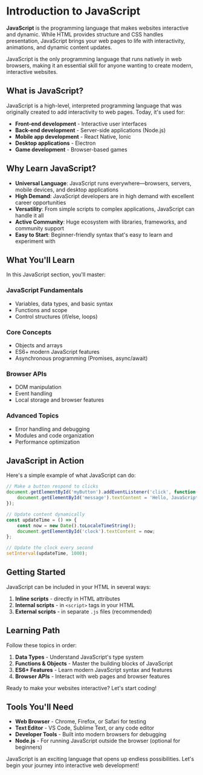 # Introduction to JavaScript

**JavaScript** is the programming language that makes websites interactive and dynamic. While HTML provides structure and CSS handles presentation, JavaScript brings your web pages to life with interactivity, animations, and dynamic content updates.

JavaScript is the only programming language that runs natively in web browsers, making it an essential skill for anyone wanting to create modern, interactive websites.

## What is JavaScript?

JavaScript is a high-level, interpreted programming language that was originally created to add interactivity to web pages. Today, it's used for:

- **Front-end development** - Interactive user interfaces
- **Back-end development** - Server-side applications (Node.js)
- **Mobile app development** - React Native, Ionic
- **Desktop applications** - Electron
- **Game development** - Browser-based games

## Why Learn JavaScript?

- **Universal Language**: JavaScript runs everywhere—browsers, servers, mobile devices, and desktop applications
- **High Demand**: JavaScript developers are in high demand with excellent career opportunities
- **Versatility**: From simple scripts to complex applications, JavaScript can handle it all
- **Active Community**: Huge ecosystem with libraries, frameworks, and community support
- **Easy to Start**: Beginner-friendly syntax that's easy to learn and experiment with

## What You'll Learn

In this JavaScript section, you'll master:

### JavaScript Fundamentals
- Variables, data types, and basic syntax
- Functions and scope
- Control structures (if/else, loops)

### Core Concepts
- Objects and arrays
- ES6+ modern JavaScript features
- Asynchronous programming (Promises, async/await)

### Browser APIs
- DOM manipulation
- Event handling
- Local storage and browser features

### Advanced Topics
- Error handling and debugging
- Modules and code organization
- Performance optimization

## JavaScript in Action

Here's a simple example of what JavaScript can do:

```javascript
// Make a button respond to clicks
document.getElementById('myButton').addEventListener('click', function() {
    document.getElementById('message').textContent = 'Hello, JavaScript!';
});

// Update content dynamically
const updateTime = () => {
    const now = new Date().toLocaleTimeString();
    document.getElementById('clock').textContent = now;
};

// Update the clock every second
setInterval(updateTime, 1000);
```

## Getting Started

JavaScript can be included in your HTML in several ways:
1. **Inline scripts** - directly in HTML attributes
2. **Internal scripts** - in `<script>` tags in your HTML
3. **External scripts** - in separate `.js` files (recommended)

## Learning Path

Follow these topics in order:

1. **Data Types** - Understand JavaScript's type system
2. **Functions & Objects** - Master the building blocks of JavaScript
3. **ES6+ Features** - Learn modern JavaScript syntax and features
4. **Browser APIs** - Interact with web pages and browser features

Ready to make your websites interactive? Let's start coding!

## Tools You'll Need

- **Web Browser** - Chrome, Firefox, or Safari for testing
- **Text Editor** - VS Code, Sublime Text, or any code editor
- **Developer Tools** - Built into modern browsers for debugging
- **Node.js** - For running JavaScript outside the browser (optional for beginners)

JavaScript is an exciting language that opens up endless possibilities. Let's begin your journey into interactive web development!
